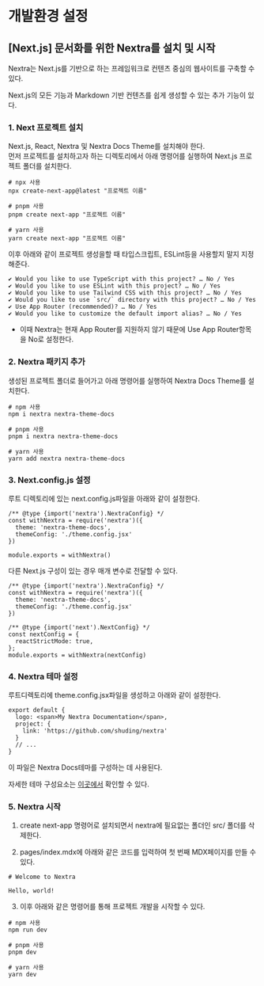 
# 개발환경 설정

## [Next.js] 문서화를 위한 Nextra를 설치 및 시작

Nextra는 Next.js를 기반으로 하는 프레임워크로 컨텐츠 중심의 웹사이트를 구축할 수 있다.

Next.js의 모든 기능과 Markdown 기반 컨텐츠를 쉽게 생성할 수 있는 추가 기능이 있다.

### 1. Next 프로젝트 설치

Next.js, React, Nextra 및 Nextra Docs Theme를 설치해야 한다.  
먼저 프로젝트를 설치하고자 하는 디렉토리에서 아래 명령어를 실행하여 Next.js 프로젝트 폴더를 설치한다.

```console
# npx 사용
npx create-next-app@latest "프로젝트 이름"

# pnpm 사용
pnpm create next-app "프로젝트 이름"

# yarn 사용
yarn create next-app "프로젝트 이름"
```

이후 아래와 같이 프로젝트 생성을할 때 타입스크립트, ESLint등을 사용할지 말지 지정해준다.

```
✔ Would you like to use TypeScript with this project? … No / Yes
✔ Would you like to use ESLint with this project? … No / Yes
✔ Would you like to use Tailwind CSS with this project? … No / Yes
✔ Would you like to use `src/` directory with this project? … No / Yes
✔ Use App Router (recommended)? … No / Yes
✔ Would you like to customize the default import alias? … No / Yes
```

- 이때 Nextra는 현재 App Router를 지원하지 않기 때문에 Use App Router항목을 No로 설정한다.

### 2. Nextra 패키지 추가

생성된 프로젝트 폴더로 들어가고 아래 명령어를 실행하여 Nextra Docs Theme를 설치한다.

```console
# npm 사용
npm i nextra nextra-theme-docs

# pnpm 사용
pnpm i nextra nextra-theme-docs

# yarn 사용
yarn add nextra nextra-theme-docs
```

### 3. Next.config.js 설정

루트 디렉토리에 있는 next.config.js파일을 아래와 같이 설정한다.

```console
/** @type {import('nextra').NextraConfig} */
const withNextra = require('nextra')({
  theme: 'nextra-theme-docs',
  themeConfig: './theme.config.jsx'
})

module.exports = withNextra()
```

다른 Next.js 구성이 있는 경우 매개 변수로 전달할 수 있다.

```console
/** @type {import('nextra').NextraConfig} */
const withNextra = require('nextra')({
  theme: 'nextra-theme-docs',
  themeConfig: './theme.config.jsx'
})

/** @type {import('next').NextConfig} */
const nextConfig = {
  reactStrictMode: true,
};
module.exports = withNextra(nextConfig)
```

### 4. Nextra 테마 설정

루트디렉토리에 theme.config.jsx파일을 생성하고 아래와 같이 설정한다.

```console
export default {
  logo: <span>My Nextra Documentation</span>,
  project: {
    link: 'https://github.com/shuding/nextra'
  }
  // ...
}
```

이 파일은 Nextra Docs테마를 구성하는 데 사용된다.

자세한 테마 구성요소는 [이곳에서](https://nextra.site/docs/docs-theme/theme-configuration) 확인할 수 있다.

### 5. Nextra 시작

1. create next-app 명령어로 설치되면서 nextra에 필요없는 폴더인 src/ 폴더를 삭제한다.

2. pages/index.mdx에 아래와 같은 코드를 입력하여 첫 번째 MDX페이지를 만들 수 있다.

```console
# Welcome to Nextra

Hello, world!
```

3. 이후 아래와 같은 명령어를 통해 프로젝트 개발을 시작할 수 있다.

```console
# npm 사용
npm run dev

# pnpm 사용
pnpm dev

# yarn 사용
yarn dev
```
